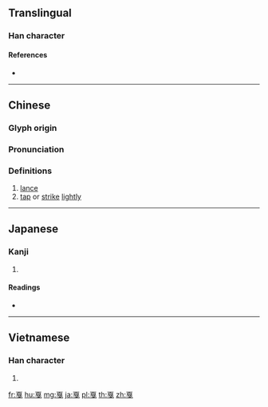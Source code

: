 {{character info/new}}
{{also|戞}}

==Translingual==

===Han character===
{{Han char|rn=62|rad=戈|as=07|sn=11|four=10503|canj=MUI|ids=⿱𦣻戈}}

====References====
* {{Han ref|kx=0413.040|dkj=11598|dj=0755.300|hdz=21406.070|uh=621B|ud=25115|bh=B1AE|bd=45486}}

----

==Chinese==
{{zh-forms}}

===Glyph origin===
{{Han etym}}

===Pronunciation===
{{zh-pron
|m=jiá
|c=aat3,gaat3
|mc=y
|oc=y
|ma=
|cat=n,v
}}

===Definitions===
{{zh-hanzi}}

# [[lance]]
# [[tap]] or [[strike]] [[lightly]]

----

==Japanese==

===Kanji===
{{ja-kanji|grade=|rs=戈07}}

# {{defn|lang=ja|sort=戈07}}

====Readings====
* {{ja-readings|on=[[かつ]] (katsu)|kun=[[ほこ]] (hoko)}}

----

==Vietnamese==

===Han character===
{{vi-readings|rs=戈07|hanviet=giát}}

# {{defn|lang=vi|sort=戈07}}

[[fr:戛]]
[[hu:戛]]
[[mg:戛]]
[[ja:戛]]
[[pl:戛]]
[[th:戛]]
[[zh:戛]]